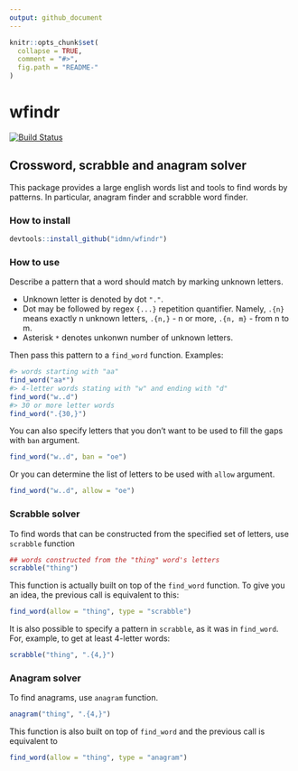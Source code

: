 ```yaml
---
output: github_document
---
```


<!-- README.md is generated from README.Rmd. Please edit that file -->

```r
knitr::opts_chunk$set(
  collapse = TRUE,
  comment = "#>",
  fig.path = "README-"
)
```
# wfindr

[![Build Status](https://travis-ci.org/idmn/wfindr.png?branch=master)](https://travis-ci.org/idmn/wfindr)

## Crossword, scrabble and anagram solver

This package provides a large english words list and tools to find words by patterns. In particular, anagram finder and scrabble word finder.

### How to install
```r
devtools::install_github("idmn/wfindr")
```

### How to use

Describe a pattern that a word should match by marking unknown letters.

* Unknown letter is denoted by dot `"."`.
* Dot may be followed by regex `{...}` repetition quantifier. Namely, `.{n}` means exactly n unknown letters, `.{n,}` - n or more, `.{n, m}` - from n to m.
* Asterisk `*` denotes unkonwn number of unknown letters.

Then pass this pattern to a `find_word` function. Examples: 
```r
#> words starting with "aa"
find_word("aa*")
#> 4-letter words stating with "w" and ending with "d"
find_word("w..d")
#> 30 or more letter words
find_word(".{30,}")
```

You can also specify letters that you don't want to be used to fill the gaps with `ban` argument.
```r
find_word("w..d", ban = "oe")
```

Or you can determine the list of letters to be used with `allow` argument.
```r
find_word("w..d", allow = "oe")
```

### Scrabble solver
To find words that can be constructed from the specified set of letters, use `scrabble` function
```r
## words constructed from the "thing" word's letters
scrabble("thing")
```
This function is actually built on top of the `find_word` function. To give you an idea, the previous call is equivalent to this: 
```r
find_word(allow = "thing", type = "scrabble")
```
It is also possible to specify a pattern in `scrabble`, as it was in `find_word`. For, example, to get at least 4-letter words:
```r
scrabble("thing", ".{4,}")
```

### Anagram solver
To find anagrams, use `anagram` function.
```r
anagram("thing", ".{4,}")
```
This function is also built on top of `find_word` and the previous call is equivalent to
```r
find_word(allow = "thing", type = "anagram")
```

